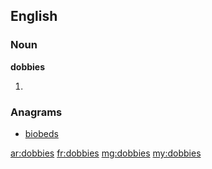 ==English==

===Noun===
'''dobbies'''

# {{plural of|dobby}}

===Anagrams===
* [[biobeds#English|biobeds]]

[[ar:dobbies]]
[[fr:dobbies]]
[[mg:dobbies]]
[[my:dobbies]]
